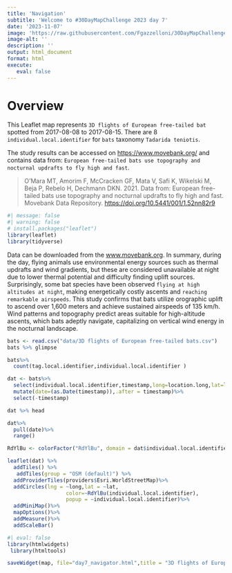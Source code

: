 ```yaml
---
title: 'Navigation'
subtitle: 'Welcome to #30DayMapChallenge 2023 day 7'
date: '2023-11-07'
image: 'https://raw.githubusercontent.com/Fgazzelloni/30DayMapChallenge/master/2023/day7_navigation/day7_navigation.png'
image-alt: ''
description: ''
output: html_document
format: html
execute: 
   eval: false
---
```


# Overview

This Leaflet map represents `3D flights of European free-tailed bat` spotted from 2017-08-08 to 2017-08-15. There are 8 `individual.local.identifier` for `bats` taxonomy `Tadarida teniotis`.

The study results can be accessed on <https://www.movebank.org/> and contains data from: `European free-tailed bats use topography and nocturnal updrafts to fly high and fast`. 

> O'Mara MT, Amorim F, McCracken GF, Mata V, Safi K, Wikelski M, Beja P, Rebelo H, Dechmann DKN. 2021. Data from: European free-tailed bats use topography and nocturnal updrafts to fly high and fast. Movebank Data Repository. <https://doi.org/10.5441/001/1.52nn82r9>

```r
#| message: false
#| warning: false
# install.packages("leaflet")
library(leaflet)
library(tidyverse)
```


Data can be downloaded from the [www.movebank.org](https://www.movebank.org/). In summary, during the day, flying animals use environmental energy sources such as thermal updrafts and wind gradients, but these are considered unavailable at night due to lower thermal potential and difficulty finding uplift sources. Surprisingly, some bat species have been observed `flying at high altitudes at night`, making energetically costly ascents and `reaching remarkable airspeeds`. This study confirms that bats utilize orographic uplift to ascend over 1,600 meters and achieve sustained airspeeds of 135 km/h. Wind patterns and topography predict areas suitable for high-altitude ascents, which bats adeptly navigate, capitalizing on vertical wind energy in the nocturnal landscape.

```r
bats <- read.csv("data/3D flights of European free-tailed bats.csv")
bats %>% glimpse
```
```r
bats%>%
  count(tag.local.identifier,individual.local.identifier )
```



```r
dat <- bats%>%
  select(individual.local.identifier,timestamp,long=location.long,lat=location.lat, ground.speed,height.above.msl)%>%
  mutate(date=(as.Date(timestamp)),.after = timestamp)%>%
  select(-timestamp)

dat %>% head
```

```r
dat%>%
  pull(date)%>%
  range()
```



```r
RdYlBu <- colorFactor("RdYlBu", domain = dat$individual.local.identifier)
```




```r
leaflet(dat) %>%
  addTiles() %>%
   addTiles(group = "OSM (default)") %>%
  addProviderTiles(providers$Esri.WorldStreetMap)%>%
  addCircles(lng = ~long,lat = ~lat,
                   color=~RdYlBu(individual.local.identifier), 
                   popup = ~individual.local.identifier)%>%
  addMiniMap()%>%
  mapOptions()%>%
  addMeasure()%>%
  addScaleBar()
```





```r
#| eval: false
library(htmlwidgets)
 library(htmltools)

saveWidget(map, file="day7_navigator.html",title = "3D flights of European free-tailed bats")
```

